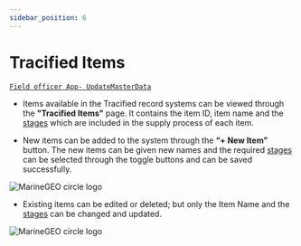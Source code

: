 ```yaml
---
sidebar_position: 6
---
```


# Tracified Items

[`Field officer App- UpdateMasterData`](../FOapp/upadteMasterData)




- Items available in the Tracified record systems can be viewed through the **"Tracified Items"** page. It contains the item ID, item name and the [stages](../intro#stage) which are included in the supply process of each item.

- New items can be added to the system through the **“+ New Item”** button. The new items can be given new names and the required [stages](../intro#stage) can be selected through the toggle buttons and can be saved successfully.

![MarineGEO circle logo](../../static/img/trcItems1.png "MarineGEO logo")

- Existing items can be edited or deleted; but only the Item Name and the [stages](../intro#stage) can be changed and updated.

![MarineGEO circle logo](../../static/img/trcItems2.png "MarineGEO logo")

<DocsRating pageName="Tracified Items" />
